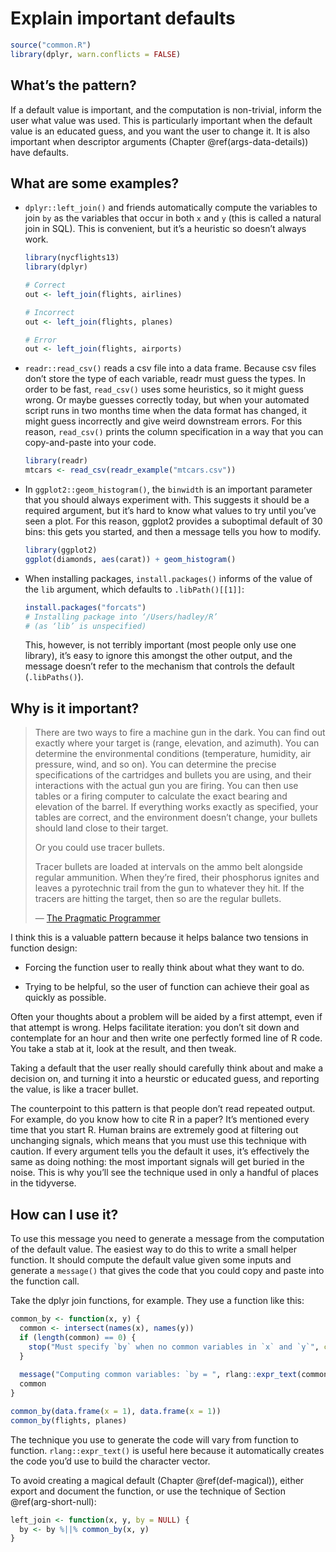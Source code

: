 # Explain important defaults {#def-inform}

```r
source("common.R")
library(dplyr, warn.conflicts = FALSE)
```

## What's the pattern?

If a default value is important, and the computation is non-trivial, inform the user what value was used.
This is particularly important when the default value is an educated guess, and you want the user to change it.
It is also important when descriptor arguments (Chapter \@ref(args-data-details)) have defaults.

## What are some examples?

-   `dplyr::left_join()` and friends automatically compute the variables to join `by` as the variables that occur in both `x` and `y` (this is called a natural join in SQL).
    This is convenient, but it's a heuristic so doesn't always work.

    ```r
    library(nycflights13)
    library(dplyr)

    # Correct    
    out <- left_join(flights, airlines)

    # Incorrect
    out <- left_join(flights, planes)

    # Error
    out <- left_join(flights, airports)
    ```

-   `readr::read_csv()` reads a csv file into a data frame.
    Because csv files don't store the type of each variable, readr must guess the types.
    In order to be fast, `read_csv()` uses some heuristics, so it might guess wrong.
    Or maybe guesses correctly today, but when your automated script runs in two months time when the data format has changed, it might guess incorrectly and give weird downstream errors.
    For this reason, `read_csv()` prints the column specification in a way that you can copy-and-paste into your code.

    ```r
    library(readr)
    mtcars <- read_csv(readr_example("mtcars.csv"))
    ```

-   In `ggplot2::geom_histogram()`, the `binwidth` is an important parameter that you should always experiment with.
    This suggests it should be a required argument, but it's hard to know what values to try until you've seen a plot.
    For this reason, ggplot2 provides a suboptimal default of 30 bins: this gets you started, and then a message tells you how to modify.

    ```r
    library(ggplot2)
    ggplot(diamonds, aes(carat)) + geom_histogram()
    ```

-   When installing packages, `install.packages()` informs of the value of the `lib` argument, which defaults to `.libPath()[[1]]`:

    ```r
    install.packages("forcats")
    # Installing package into ‘/Users/hadley/R’
    # (as ‘lib’ is unspecified)
    ```

    This, however, is not terribly important (most people only use one library), it's easy to ignore this amongst the other output, and the message doesn't refer to the mechanism that controls the default (`.libPaths()`).

## Why is it important?

> There are two ways to fire a machine gun in the dark.
> You can find out exactly where your target is (range, elevation, and azimuth).
> You can determine the environmental conditions (temperature, humidity, air pressure, wind, and so on).
> You can determine the precise specifications of the cartridges and bullets you are using, and their interactions with the actual gun you are firing.
> You can then use tables or a firing computer to calculate the exact bearing and elevation of the barrel.
> If everything works exactly as specified, your tables are correct, and the environment doesn't change, your bullets should land close to their target.
>
> Or you could use tracer bullets.
>
> Tracer bullets are loaded at intervals on the ammo belt alongside regular ammunition.
> When they're fired, their phosphorus ignites and leaves a pyrotechnic trail from the gun to whatever they hit.
> If the tracers are hitting the target, then so are the regular bullets.
>
> --- [The Pragmatic Programmer](https://www.amazon.com/dp/B003GCTQAE)

I think this is a valuable pattern because it helps balance two tensions in function design:

-   Forcing the function user to really think about what they want to do.

-   Trying to be helpful, so the user of function can achieve their goal as quickly as possible.

Often your thoughts about a problem will be aided by a first attempt, even if that attempt is wrong.
Helps facilitate iteration: you don't sit down and contemplate for an hour and then write one perfectly formed line of R code.
You take a stab at it, look at the result, and then tweak.

Taking a default that the user really should carefully think about and make a decision on, and turning it into a heurstic or educated guess, and reporting the value, is like a tracer bullet.

The counterpoint to this pattern is that people don't read repeated output.
For example, do you know how to cite R in a paper?
It's mentioned every time that you start R.
Human brains are extremely good at filtering out unchanging signals, which means that you must use this technique with caution.
If every argument tells you the default it uses, it's effectively the same as doing nothing: the most important signals will get buried in the noise.
This is why you'll see the technique used in only a handful of places in the tidyverse.

## How can I use it?

To use this message you need to generate a message from the computation of the default value.
The easiest way to do this to write a small helper function.
It should compute the default value given some inputs and generate a `message()` that gives the code that you could copy and paste into the function call.

Take the dplyr join functions, for example.
They use a function like this:

```r
common_by <- function(x, y) {
  common <- intersect(names(x), names(y))
  if (length(common) == 0) {
    stop("Must specify `by` when no common variables in `x` and `y`", call. = FALSE)
  }
  
  message("Computing common variables: `by = ", rlang::expr_text(common), "`")
  common
}

common_by(data.frame(x = 1), data.frame(x = 1))
common_by(flights, planes)
```

The technique you use to generate the code will vary from function to function.
`rlang::expr_text()` is useful here because it automatically creates the code you'd use to build the character vector.

To avoid creating a magical default (Chapter \@ref(def-magical)), either export and document the function, or use the technique of Section \@ref(arg-short-null):

```r
left_join <- function(x, y, by = NULL) {
  by <- by %||% common_by(x, y)
}
```
